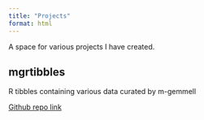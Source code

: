 ```yaml
---
title: "Projects"
format: html
---
```


A space for various projects I have created.

## mgrtibbles

R tibbles containing various data curated by m-gemmell

[Github repo link](https://github.com/m-gemmell/mgrtibbles/tree/main)